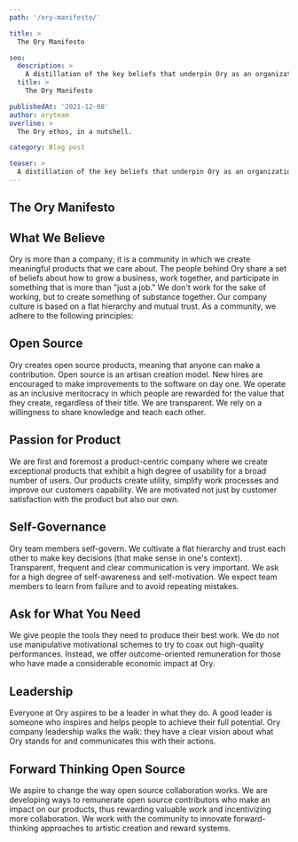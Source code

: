 ```yaml
---
path: '/ory-manifesto/'

title: >
  The Ory Manifesto

seo:
  description: >
    A distillation of the key beliefs that underpin Ory as an organization.
  title: >
    The Ory Manifesto

publishedAt: '2021-12-08'
author: oryteam
overline: >
  The Ory ethos, in a nutshell.

category: Blog post

teaser: >
  A distillation of the key beliefs that underpin Ory as an organization.
---
```


## The Ory Manifesto

## What We Believe

Ory is more than a company; it is a community in which we create meaningful
products that we care about. The people behind Ory share a set of beliefs about
how to grow a business, work together, and participate in something that is more
than "just a job." We don't work for the sake of working, but to create
something of substance together. Our company culture is based on a flat
hierarchy and mutual trust. As a community, we adhere to the following
principles:

## Open Source

Ory creates open source products, meaning that anyone can make a contribution.
Open source is an artisan creation model. New hires are encouraged to make
improvements to the software on day one. We operate as an inclusive meritocracy
in which people are rewarded for the value that they create, regardless of their
title. We are transparent. We rely on a willingness to share knowledge and teach
each other.

## Passion for Product

We are first and foremost a product-centric company where we create exceptional
products that exhibit a high degree of usability for a broad number of users.
Our products create utility, simplify work processes and improve our customers
capability. We are motivated not just by customer satisfaction with the product
but also our own.

## Self-Governance

Ory team members self-govern. We cultivate a flat hierarchy and trust each other
to make key decisions (that make sense in one's context). Transparent, frequent
and clear communication is very important. We ask for a high degree of
self-awareness and self-motivation. We expect team members to learn from failure
and to avoid repeating mistakes.

## Ask for What You Need

We give people the tools they need to produce their best work. We do not use
manipulative motivational schemes to try to coax out high-quality performances.
Instead, we offer outcome-oriented remuneration for those who have made a
considerable economic impact at Ory.

## Leadership

Everyone at Ory aspires to be a leader in what they do. A good leader is someone
who inspires and helps people to achieve their full potential. Ory company
leadership walks the walk: they have a clear vision about what Ory stands for
and communicates this with their actions.

## Forward Thinking Open Source

We aspire to change the way open source collaboration works. We are developing
ways to remunerate open source contributors who make an impact on our products,
thus rewarding valuable work and incentivizing more collaboration. We work with
the community to innovate forward-thinking approaches to artistic creation and
reward systems.
